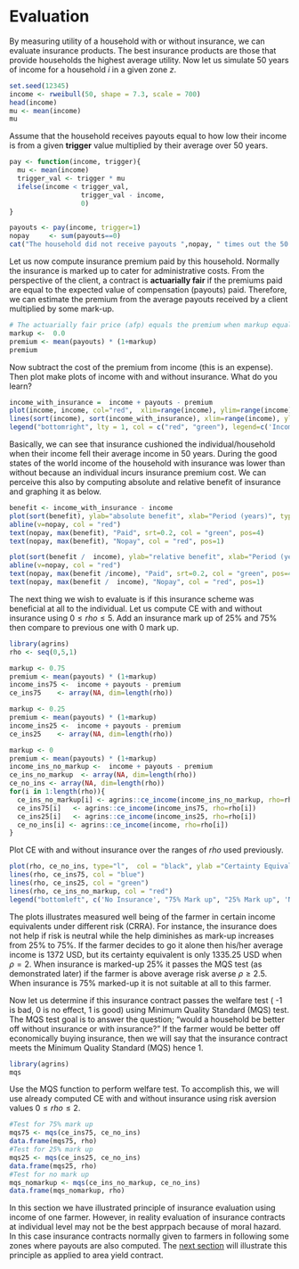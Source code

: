 # Evaluation


By measuring utility of a household with or without insurance, we can evaluate insurance products. The best insurance products are those that provide households the highest average utility. Now let us simulate 50 years of income for a household $i$ in a given zone $z$.

```r
set.seed(12345)
income <- rweibull(50, shape = 7.3, scale = 700)
head(income)
mu <- mean(income)
mu

```
Assume that the household receives payouts equal to how low their income is from a given **trigger** value multiplied by their average over 50 years.

```r
pay <- function(income, trigger){
  mu <- mean(income)
  trigger_val <- trigger * mu
  ifelse(income < trigger_val,
                  trigger_val - income, 
                  0)
}

payouts <- pay(income, trigger=1)
nopay     <- sum(payouts==0)
cat("The household did not receive payouts ",nopay, " times out the 50 years. \n") 

```

Let us now compute insurance premium paid by this household. Normally the insurance is marked up to cater for administrative costs. From the perspective of the client, a contract is **actuarially fair** if the premiums paid are equal to the expected value of compensation (payouts) paid. Therefore, we can estimate the premium from the average payouts received by a  client multiplied by some mark-up. 

```r
# The actuarially fair price (afp) equals the premium when markup equals 0
markup <-  0.0
premium <- mean(payouts) * (1+markup)
premium

```

Now subtract the cost of the premium from income (this is an expense). Then plot make plots of income with and without insurance. What do you learn?

```r
income_with_insurance =  income + payouts - premium
plot(income, income, col="red",  xlim=range(income), ylim=range(income), type="l")
lines(sort(income), sort(income_with_insurance), xlim=range(income), ylim=range(income_with_insurance), type="l", col="green")
legend("bottomright", lty = 1, col = c("red", "green"), legend=c('Income without insurance','Income with insurance'))

```

Basically, we can see that insurance cushioned the individual/household when their income fell their average income in 50 years. During the good states of the world income of the household with insurance was lower than without because an individual incurs insurance premium cost. We can perceive this also by computing absolute and relative benefit of insurance and graphing it as below.

```r
benefit <- income_with_insurance - income 
plot(sort(benefit), ylab="absolute benefit", xlab="Period (years)", type="l")
abline(v=nopay, col = "red")
text(nopay, max(benefit), "Paid", srt=0.2, col = "green", pos=4)
text(nopay, max(benefit), "Nopay", col = "red", pos=1)

plot(sort(benefit /  income), ylab="relative benefit", xlab="Period (years)", type = "l")
abline(v=nopay, col = "red")
text(nopay, max(benefit /income), "Paid", srt=0.2, col = "green", pos=4)
text(nopay, max(benefit /  income), "Nopay", col = "red", pos=1)

```

The next thing we wish to evaluate is if this insurance scheme was beneficial at all to the individual. Let us compute CE with and without insurance using $0 \leq rho \leq 5$. Add an insurance mark up of 25% and 75% then compare to previous one with 0 mark up.

```r
library(agrins)
rho <- seq(0,5,1)

markup <- 0.75
premium <- mean(payouts) * (1+markup)
income_ins75 <-  income + payouts - premium
ce_ins75    <- array(NA, dim=length(rho))

markup <- 0.25
premium <- mean(payouts) * (1+markup)
income_ins25 <-  income + payouts - premium
ce_ins25    <- array(NA, dim=length(rho))

markup <- 0
premium <- mean(payouts) * (1+markup)
income_ins_no_markup <-  income + payouts - premium
ce_ins_no_markup  <- array(NA, dim=length(rho))
ce_no_ins <- array(NA, dim=length(rho))
for(i in 1:length(rho)){
  ce_ins_no_markup[i] <- agrins::ce_income(income_ins_no_markup, rho=rho[i])
  ce_ins75[i]   <- agrins::ce_income(income_ins75, rho=rho[i])
  ce_ins25[i]   <- agrins::ce_income(income_ins25, rho=rho[i])
  ce_no_ins[i] <- agrins::ce_income(income, rho=rho[i])
}

```

Plot CE with and without insurance over the ranges of $rho$ used previously.

```r
plot(rho, ce_no_ins, type="l",  col = "black", ylab ="Certainty Equivalent [$]", xlab ="Risk Aversion Coefficient", ylim=c(min(ce_no_ins)-200, max(ce_no_ins)))
lines(rho, ce_ins75, col = "blue")
lines(rho, ce_ins25, col = "green")
lines(rho, ce_ins_no_markup, col = "red")
legend("bottomleft", c('No Insurance', "75% Mark up", "25% Mark up", 'No mark up'), lty = 1, col = c("black", "blue", "green","red"), bty="n", ncol=2)

```
The plots illustrates measured well being of the farmer in certain income equivalents under different risk (CRRA). For instance, the insurance does not help if risk is neutral while the help diminishes as mark-up increases from 25% to 75%. If the farmer decides to go it alone then his/her average income is 1372 USD, but its certainty equivalent is only 1335.25 USD when $\rho= 2$. When insurance is marked-up 25% it passes the MQS test (as demonstrated later) if the farmer is above average risk averse $\rho \geq 2.5$. When insurance is 75% marked-up it is not suitable at all to this farmer.

Now let us determine if this insurance contract passes the welfare test ( -1 is bad, 0 is no effect, 1 is good) using Minimum Quality Standard (MQS) test. The MQS test goal is to answer the question; "would a household be better off without insurance or with insurance?" If the farmer would be better off economically buying insurance, then we will say that the insurance contract meets the Minimum Quality Standard (MQS) hence 1.

```r
library(agrins)
mqs
```

Use the MQS function to perform welfare test. To accomplish this, we will use already computed CE with and without insurance using risk aversion values $0 \leq rho \leq 2$. 

```r
#Test for 75% mark up
mqs75 <- mqs(ce_ins75, ce_no_ins)
data.frame(mqs75, rho)
#Test for 25% mark up
mqs25 <- mqs(ce_ins25, ce_no_ins)
data.frame(mqs25, rho)
#Test for no mark up
mqs_nomarkup <- mqs(ce_ins_no_markup, ce_no_ins)
data.frame(mqs_nomarkup, rho)

```

In this section we have illustrated principle of insurance evaluation using income of one farmer. However, in reality evaluation of insurance contracts at individual level may not be the best apprpach because of moral hazard. In this case insurance contracts normally given to farmers in following some zones where payouts are also computed. The [next section](area_yield.html) will illustrate this principle as applied to area yield contract.

